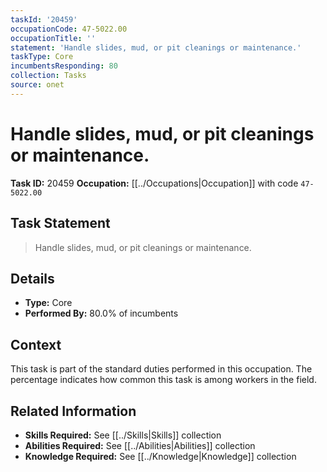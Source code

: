 ```yaml
---
taskId: '20459'
occupationCode: 47-5022.00
occupationTitle: ''
statement: 'Handle slides, mud, or pit cleanings or maintenance.'
taskType: Core
incumbentsResponding: 80
collection: Tasks
source: onet
---
```

# Handle slides, mud, or pit cleanings or maintenance.

**Task ID:** 20459
**Occupation:** [[../Occupations|Occupation]] with code `47-5022.00`

## Task Statement

> Handle slides, mud, or pit cleanings or maintenance.

## Details

- **Type:** Core
- **Performed By:** 80.0% of incumbents

## Context

This task is part of the standard duties performed in this occupation. The percentage indicates how common this task is among workers in the field.

## Related Information

- **Skills Required:** See [[../Skills|Skills]] collection
- **Abilities Required:** See [[../Abilities|Abilities]] collection
- **Knowledge Required:** See [[../Knowledge|Knowledge]] collection

